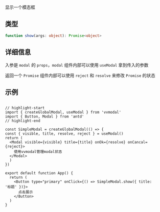 显示一个模态框

## 类型

```ts
function show(args: object): Promise<object>
```

## 详细信息

入参是 `modal` 的 `props`，`modal` 组件内部可以使用 `useModal` 拿到传入的参数

返回一个 `Promise` 组件内部可以使用 `reject` 和 `resolve` 来修改 `Promise` 的状态

## 示例

```tsx

// highlight-start
import { createGlobalModal, useModal } from 'vvmodal'
import { Button, Modal } from 'antd'
// highlight-end

const SimpleModal = createGlobalModal(() => {
const { visible, title, resolve, reject } = useModal()
return (
  <Modal visible={visible} title={title} onOk={resolve} onCancal={reject}>
    使用vvmodal管理modal状态
  </Modal>
  )
})

export default function App() {
  return (
    <Button type="primary" onClick={() => SimpleModal.show({ title: '标题' })}>
      点击展示
    </Button>
  )
}
```
